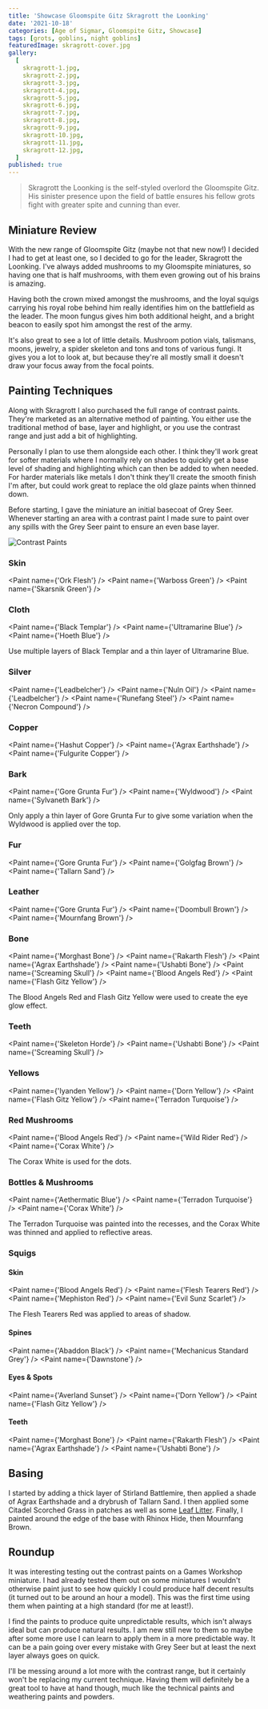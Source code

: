 ```yaml
---
title: 'Showcase Gloomspite Gitz Skragrott the Loonking'
date: '2021-10-18'
categories: [Age of Sigmar, Gloomspite Gitz, Showcase]
tags: [grots, goblins, night goblins]
featuredImage: skragrott-cover.jpg
gallery:
  [
    skragrott-1.jpg,
    skragrott-2.jpg,
    skragrott-3.jpg,
    skragrott-4.jpg,
    skragrott-5.jpg,
    skragrott-6.jpg,
    skragrott-7.jpg,
    skragrott-8.jpg,
    skragrott-9.jpg,
    skragrott-10.jpg,
    skragrott-11.jpg,
    skragrott-12.jpg,
  ]
published: true
---
```



> Skragrott the Loonking is the self-styled overlord the Gloomspite Gitz. His sinister presence upon the field of
> battle ensures his fellow grots fight with greater spite and cunning than ever.

## Miniature Review

With the new range of Gloomspite Gitz (maybe not that new now!) I decided I had to get at least one, so I decided to go
for the leader, Skragrott the Loonking. I've always added mushrooms to my Gloomspite miniatures, so having one that is
half mushrooms, with them even growing out of his brains is amazing.

Having both the crown mixed amongst the mushrooms, and the loyal squigs carrying his royal robe behind him really
identifies him on the battlefield as the leader. The moon fungus gives him both additional height, and a bright beacon
to easily spot him amongst the rest of the army.

It's also great to see a lot of little details. Mushroom potion vials, talismans, moons, jewelry, a spider skeleton and
tons and tons of various fungi. It gives you a lot to look at, but because they're all mostly small it doesn't draw your
focus away from the focal points.

## Painting Techniques

Along with Skragrott I also purchased the full range of contrast paints. They're marketed as an alternative method of
painting. You either use the traditional method of base, layer and highlight, or you use the contrast range and just
add a bit of highlighting.

Personally I plan to use them alongside each other. I think they'll work great for softer materials where I normally
rely on shades to quickly get a base level of shading and highlighting which can then be added to when needed. For
harder materials like metals I don't think they'll create the smooth finish I'm after, but could work great to replace
the old glaze paints when thinned down.

Before starting, I gave the miniature an initial basecoat of Grey Seer. Whenever starting an area with a contrast paint
I made sure to paint over any spills with the Grey Seer paint to ensure an even base layer.

![Contrast Paints](contrast-paints.jpg)

### Skin

<Paint name={'Ork Flesh'} />
<Paint name={'Warboss Green'} />
<Paint name={'Skarsnik Green'} />

### Cloth

<Paint name={'Black Templar'} />
<Paint name={'Ultramarine Blue'} />
<Paint name={'Hoeth Blue'} />

Use multiple layers of Black Templar and a thin layer of Ultramarine Blue.

### Silver

<Paint name={'Leadbelcher'} />
<Paint name={'Nuln Oil'} />
<Paint name={'Leadbelcher'} />
<Paint name={'Runefang Steel'} />
<Paint name={'Necron Compound'} />

### Copper

<Paint name={'Hashut Copper'} />
<Paint name={'Agrax Earthshade'} />
<Paint name={'Fulgurite Copper'} />

### Bark

<Paint name={'Gore Grunta Fur'} />
<Paint name={'Wyldwood'} />
<Paint name={'Sylvaneth Bark'} />

Only apply a thin layer of Gore Grunta Fur to give some variation when the Wyldwood is applied over the top.

### Fur

<Paint name={'Gore Grunta Fur'} />
<Paint name={'Golgfag Brown'} />
<Paint name={'Tallarn Sand'} />

### Leather

<Paint name={'Gore Grunta Fur'} />
<Paint name={'Doombull Brown'} />
<Paint name={'Mournfang Brown'} />

### Bone

<Paint name={'Morghast Bone'} />
<Paint name={'Rakarth Flesh'} />
<Paint name={'Agrax Earthshade'} />
<Paint name={'Ushabti Bone'} />
<Paint name={'Screaming Skull'} />
<Paint name={'Blood Angels Red'} />
<Paint name={'Flash Gitz Yellow'} />

The Blood Angels Red and Flash Gitz Yellow were used to create the eye glow effect.

### Teeth

<Paint name={'Skeleton Horde'} />
<Paint name={'Ushabti Bone'} />
<Paint name={'Screaming Skull'} />

### Yellows

<Paint name={'Iyanden Yellow'} />
<Paint name={'Dorn Yellow'} />
<Paint name={'Flash Gitz Yellow'} />
<Paint name={'Terradon Turquoise'} />

### Red Mushrooms

<Paint name={'Blood Angels Red'} />
<Paint name={'Wild Rider Red'} />
<Paint name={'Corax White'} />

The Corax White is used for the dots.

### Bottles & Mushrooms

<Paint name={'Aethermatic Blue'} />
<Paint name={'Terradon Turquoise'} />
<Paint name={'Corax White'} />

The Terradon Turquoise was painted into the recesses, and the Corax White was thinned and applied to reflective areas.

### Squigs

#### Skin

<Paint name={'Blood Angels Red'} />
<Paint name={'Flesh Tearers Red'} />
<Paint name={'Mephiston Red'} />
<Paint name={'Evil Sunz Scarlet'} />

The Flesh Tearers Red was applied to areas of shadow.

#### Spines

<Paint name={'Abaddon Black'} />
<Paint name={'Mechanicus Standard Grey'} />
<Paint name={'Dawnstone'} />

#### Eyes & Spots

<Paint name={'Averland Sunset'} />
<Paint name={'Dorn Yellow'} />
<Paint name={'Flash Gitz Yellow'} />

#### Teeth

<Paint name={'Morghast Bone'} />
<Paint name={'Rakarth Flesh'} />
<Paint name={'Agrax Earthshade'} />
<Paint name={'Ushabti Bone'} />

## Basing

I started by adding a thick layer of Stirland Battlemire, then applied a shade of Agrax Earthshade and a drybrush of
Tallarn Sand. I then applied some Citadel Scorched Grass in patches as well as some
[Leaf Litter](http://www.greenstuffworld.com/en/model-leaves/277-leaf-scatter-litter-natural-leaves.html). Finally, I
painted around the edge of the base with Rhinox Hide, then Mournfang Brown.

## Roundup

It was interesting testing out the contrast paints on a Games Workshop miniature. I had already tested them out on
some miniatures I wouldn't otherwise paint just to see how quickly I could produce half decent results (it turned out
to be around an hour a model). This was the first time using them when painting at a high standard (for me at least!).

I find the paints to produce quite unpredictable results, which isn't always ideal but can produce natural results.
I am new still new to them so maybe after some more use I can learn to apply them in a more predictable way. It can be
a pain going over every mistake with Grey Seer but at least the next layer always goes on quick.

I'll be messing around a lot more with the contrast range, but it certainly won't be replacing my current technique.
Having them will definitely be a great tool to have at hand though, much like the technical paints and weathering
paints and powders.
